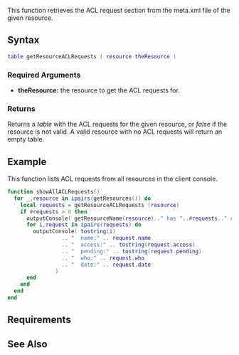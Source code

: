  
{{server function}}
This function retrieves the ACL request section from the meta.xml file of the given resource.
==Syntax== 
<syntaxhighlight lang="lua">
table getResourceACLRequests ( resource theResource ) 
</syntaxhighlight> 

===Required Arguments=== 
*'''theResource:''' the resource to get the ACL requests for.

===Returns===
Returns a ''table'' with the ACL requests for the given resource, or ''false'' if the resource is not valid. A valid resource with no ACL requests will return an empty table.

==Example==
This function lists ACL requests from all resources in the client console.
<syntaxhighlight lang="lua">
function showAllACLRequests()
  for _,resource in ipairs(getResources()) do
    local requests = getResourceACLRequests (resource)
    if #requests > 0 then
      outputConsole( getResourceName(resource).." has "..#requests.." ACL request(s)" )
      for i,request in ipairs(requests) do
        outputConsole( tostring(i)
                 .. "  name:" .. request.name
                 .. "  access:" .. tostring(request.access)
                 .. "  pending:" .. tostring(request.pending)
                 .. "  who:" .. request.who
                 .. "  date:" .. request.date
               )
      end
    end
  end
end
</syntaxhighlight>
==Requirements==
{{Requirements|1.2|n/a|}}
==See Also==
{{Resource_functions}}